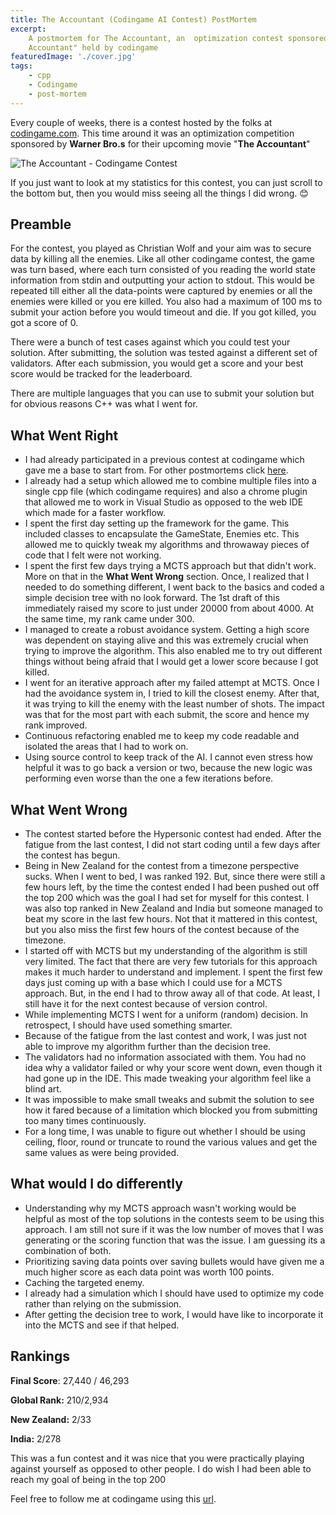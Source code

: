 ```yaml
---
title: The Accountant (Codingame AI Contest) PostMortem
excerpt:
    A postmortem for The Accountant, an  optimization contest sponsored by Warner Bro.s for their upcoming movie "The
    Accountant" held by codingame
featuredImage: './cover.jpg'
tags:
    - cpp
    - Codingame
    - post-mortem
---
```


Every couple of weeks, there is a contest hosted by the folks at [codingame.com](http://www.codingame.com). This time
around it was an optimization competition sponsored by **Warner Bro.s** for their upcoming movie "**The Accountant**"

![The Accountant - Codingame Contest](./cover.jpg)

If you just want to look at my statistics for this contest, you can just scroll to the bottom but, then you would miss
seeing all the things I did wrong. 😊

## Preamble

For the contest, you played as Christian Wolf and your aim was to secure data by killing all the enemies. Like all other
codingame contest, the game was turn based, where each turn consisted of you reading the world state information from
stdin and outputting your action to stdout. This would be repeated till either all the data-points were captured by
enemies or all the enemies were killed or you ere killed. You also had a maximum of 100 ms to submit your action before
you would timeout and die. If you got killed, you got a score of 0.

There were a bunch of test cases against which you could test your solution. After submitting, the solution was tested
against a different set of validators. After each submission, you would get a score and your best score would be tracked
for the leaderboard.

There are multiple languages that you can use to submit your solution but for obvious reasons C++ was what I went for.

## What Went Right

-   I had already participated in a previous contest at codingame which gave me a base to start from. For other
    postmortems click [here](/tags/Codingame).
-   I already had a setup which allowed me to combine multiple files into a single cpp file (which codingame requires)
    and also a chrome plugin that allowed me to work in Visual Studio as opposed to the web IDE which made for a faster
    workflow.
-   I spent the first day setting up the framework for the game. This included classes to encapsulate the GameState,
    Enemies etc. This allowed me to quickly tweak my algorithms and throwaway pieces of code that I felt were not
    working.
-   I spent the first few days trying a MCTS approach but that didn't work. More on that in the **What Went Wrong**
    section. Once, I realized that I needed to do something different, I went back to the basics and coded a simple
    decision tree with no look forward. The 1st draft of this immediately raised my score to just under 20000 from
    about 4000. At the same time, my rank came under 300.
-   I managed to create a robust avoidance system. Getting a high score was dependent on staying alive and this was
    extremely crucial when trying to improve the algorithm. This also enabled me to try out different things without
    being afraid that I would get a lower score because I got killed.
-   I went for an iterative approach after my failed attempt at MCTS. Once I had the avoidance system in, I tried to
    kill the closest enemy. After that, it was trying to kill the enemy with the least number of shots. The impact was
    that for the most part with each submit, the score and hence my rank improved.
-   Continuous refactoring enabled me to keep my code readable and isolated the areas that I had to work on.
-   Using source control to keep track of the AI. I cannot even stress how helpful it was to go back a version or two,
    because the new logic was performing even worse than the one a few iterations before.

## What Went Wrong

-   The contest started before the Hypersonic contest had ended. After the fatigue from the last contest, I did not
    start coding until a few days after the contest has begun.
-   Being in New Zealand for the contest from a timezone perspective sucks. When I went to bed, I was ranked 192. But,
    since there were still a few hours left, by the time the contest ended I had been pushed out off the top 200 which
    was the goal I had set for myself for this contest. I was also top ranked in New Zealand and India but someone
    managed to beat my score in the last few hours. Not that it mattered in this contest, but you also miss the first
    few hours of the contest because of the timezone.
-   I started off with MCTS but my understanding of the algorithm is still very limited. The fact that there are very
    few tutorials for this approach makes it much harder to understand and implement. I spent the first few days just
    coming up with a base which I could use for a MCTS approach. But, in the end I had to throw away all of that code.
    At least, I still have it for the next contest because of version control.
-   While implementing MCTS I went for a uniform (random) decision. In retrospect, I should have used something smarter.
-   Because of the fatigue from the last contest and work, I was just not able to improve my algorithm further than the
    decision tree.
-   The validators had no information associated with them. You had no idea why a validator failed or why your score
    went down, even though it had gone up in the IDE. This made tweaking your algorithm feel like a blind art.
-   It was impossible to make small tweaks and submit the solution to see how it fared because of a limitation which
    blocked you from submitting too many times continuously.
-   For a long time, I was unable to figure out whether I should be using ceiling, floor, round or truncate to round the
    various values and get the same values as were being provided.

## What would I do differently

-   Understanding why my MCTS approach wasn't working would be helpful as most of the top solutions in the contests seem
    to be using this approach. I am still not sure if it was the low number of moves that I was generating or the
    scoring function that was the issue. I am guessing its a combination of both.
-   Prioritizing saving data points over saving bullets would have given me a much higher score as each data point was
    worth 100 points.
-   Caching the targeted enemy.
-   I already had a simulation which I should have used to optimize my code rather than relying on the submission.
-   After getting the decision tree to work, I would have like to incorporate it into the MCTS and see if that helped.

## Rankings

**Final Score**: 27,440 / 46,293

**Global Rank:** 210/2,934

**New Zealand:** 2/33

**India:** 2/278

This was a fun contest and it was nice that you were practically playing against yourself as opposed to other people. I
do wish I had been able to reach my goal of being in the top 200

Feel free to follow me at codingame using this [url](https://www.codingame.com/servlet/urlinvite?u=1506970).
